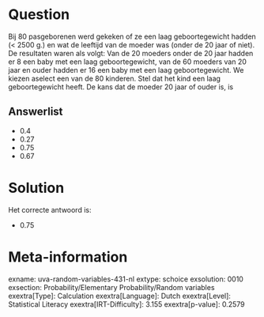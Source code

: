 Question
========

Bij 80 pasgeborenen werd gekeken of ze een laag geboortegewicht hadden
(\< 2500 g.) en wat de leeftijd van de moeder was (onder de 20 jaar of
niet). De resultaten waren als volgt: Van de 20 moeders onder de 20 jaar
hadden er 8 een baby met een laag geboortegewicht, van de 60 moeders van
20 jaar en ouder hadden er 16 een baby met een laag geboortegewicht. We
kiezen aselect een van de 80 kinderen. Stel dat het kind een laag
geboortegewicht heeft. De kans dat de moeder 20 jaar of ouder is, is


Answerlist
----------

* 0.4
* 0.27
* 0.75
* 0.67

Solution
========

Het correcte antwoord is: 

* 0.75

Meta-information
================
exname: uva-random-variables-431-nl
extype: schoice
exsolution: 0010
exsection: Probability/Elementary Probability/Random variables
exextra[Type]: Calculation
exextra[Language]: Dutch
exextra[Level]: Statistical Literacy
exextra[IRT-Difficulty]: 3.155
exextra[p-value]: 0.2579
